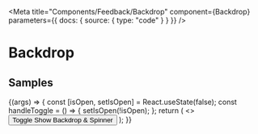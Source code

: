 
<Meta
  title="Components/Feedback/Backdrop"
  component={Backdrop}
  parameters={{ docs: { source: { type: "code" } } }}
/>

# Backdrop

<ArgsTable of={Backdrop} />

## Samples

<Canvas>
  <Story
    name="example"
    args={{
      isOpen: false,
    }}
  >
    {(args) => {
      const [isOpen, setIsOpen] = React.useState(false);
      const handleToggle = () => {
        setIsOpen(!isOpen);
      };
      return (
        <>
          <Button onClick={handleToggle}>Toggle Show Backdrop & Spinner</Button>
          <Backdrop
            {...args}
            isOpen={isOpen || args.isOpen}
            onClick={handleToggle}
          >
            <Spinner />
          </Backdrop>
        </>
      );
    }}
  </Story>
</Canvas>
